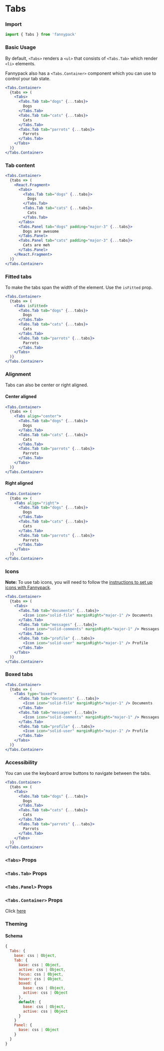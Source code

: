

# Tabs

### Import

```jsx
import { Tabs } from 'fannypack'
```

### Basic Usage

By default, `<Tabs>` renders a `<ul>` that consists of `<Tabs.Tab>` which render `<li>` elements.

Fannypack also has a `<Tabs.Container>` component which you can use to control your tab state.

```.jsx
<Tabs.Container>
  {tabs => (
    <Tabs>
      <Tabs.Tab tab="dogs" {...tabs}>
        Dogs
      </Tabs.Tab>
      <Tabs.Tab tab="cats" {...tabs}>
        Cats
      </Tabs.Tab>
      <Tabs.Tab tab="parrots" {...tabs}>
        Parrots
      </Tabs.Tab>
    </Tabs>
  )}
</Tabs.Container>
```

### Tab content

```.jsx
<Tabs.Container>
  {tabs => (
    <React.Fragment>
      <Tabs>
        <Tabs.Tab tab="dogs" {...tabs}>
          Dogs
        </Tabs.Tab>
        <Tabs.Tab tab="cats" {...tabs}>
          Cats
        </Tabs.Tab>
      </Tabs>
      <Tabs.Panel tab="dogs" padding="major-3" {...tabs}>
        Dogs are awesome
      </Tabs.Panel>
      <Tabs.Panel tab="cats" padding="major-3" {...tabs}>
        Cats are meh
      </Tabs.Panel>
    </React.Fragment>
  )}
</Tabs.Container>
```

### Fitted tabs

To make the tabs span the width of the element. Use the `isFitted` prop.

```.jsx
<Tabs.Container>
  {tabs => (
    <Tabs isFitted>
      <Tabs.Tab tab="dogs" {...tabs}>
        Dogs
      </Tabs.Tab>
      <Tabs.Tab tab="cats" {...tabs}>
        Cats
      </Tabs.Tab>
      <Tabs.Tab tab="parrots" {...tabs}>
        Parrots
      </Tabs.Tab>
    </Tabs>
  )}
</Tabs.Container>
```

### Alignment

Tabs can also be center or right aligned.

#### Center aligned

```.jsx
<Tabs.Container>
  {tabs => (
    <Tabs align="center">
      <Tabs.Tab tab="dogs" {...tabs}>
        Dogs
      </Tabs.Tab>
      <Tabs.Tab tab="cats" {...tabs}>
        Cats
      </Tabs.Tab>
      <Tabs.Tab tab="parrots" {...tabs}>
        Parrots
      </Tabs.Tab>
    </Tabs>
  )}
</Tabs.Container>
```

#### Right aligned

```.jsx
<Tabs.Container>
  {tabs => (
    <Tabs align="right">
      <Tabs.Tab tab="dogs" {...tabs}>
        Dogs
      </Tabs.Tab>
      <Tabs.Tab tab="cats" {...tabs}>
        Cats
      </Tabs.Tab>
      <Tabs.Tab tab="parrots" {...tabs}>
        Parrots
      </Tabs.Tab>
    </Tabs>
  )}
</Tabs.Container>
```

### Icons

**Note:** To use tab icons, you will need to follow the [instructions to set up icons with Fannypack](/components/icon).

```.jsx
<Tabs.Container>
  {tabs => (
    <Tabs>
      <Tabs.Tab tab="documents" {...tabs}>
        <Icon icon="solid-file" marginRight="major-1" /> Documents
      </Tabs.Tab>
      <Tabs.Tab tab="messages" {...tabs}>
        <Icon icon="solid-comments" marginRight="major-1" /> Messages
      </Tabs.Tab>
      <Tabs.Tab tab="profile" {...tabs}>
        <Icon icon="solid-user" marginRight="major-1" /> Profile
      </Tabs.Tab>
    </Tabs>
  )}
</Tabs.Container>
```

### Boxed tabs

```.jsx
<Tabs.Container>
  {tabs => (
    <Tabs type="boxed">
      <Tabs.Tab tab="documents" {...tabs}>
        <Icon icon="solid-file" marginRight="major-1" /> Documents
      </Tabs.Tab>
      <Tabs.Tab tab="messages" {...tabs}>
        <Icon icon="solid-comments" marginRight="major-1" /> Messages
      </Tabs.Tab>
      <Tabs.Tab tab="profile" {...tabs}>
        <Icon icon="solid-user" marginRight="major-1" /> Profile
      </Tabs.Tab>
    </Tabs>
  )}
</Tabs.Container>
```

### Accessibility

You can use the keyboard arrow buttons to navigate between the tabs.

```.jsx
<Tabs.Container>
  {tabs => (
    <Tabs>
      <Tabs.Tab tab="dogs" {...tabs}>
        Dogs
      </Tabs.Tab>
      <Tabs.Tab tab="cats" {...tabs}>
        Cats
      </Tabs.Tab>
      <Tabs.Tab tab="parrots" {...tabs}>
        Parrots
      </Tabs.Tab>
    </Tabs>
  )}
</Tabs.Container>
```

### `<Tabs>` Props

<PropsTable component={Tabs} />

### `<Tabs.Tab>` Props

<PropsTable component={Tab} />

### `<Tabs.Panel>` Props

<PropsTable component={TabPanel} />

### `<Tabs.Container>` Props

Click [here](https://reakit.io/components/tabs/tabscontainer)

### Theming

#### Schema

```jsx
{
  Tabs: {
    base: css | Object,
    Tab: {
      base: css | Object,
      active: css | Object,
      focus: css | Object,
      hover: css | Object,
      boxed: {
        base: css | Object,
        active: css | Object
      },
      default: {
        base: css | Object,
        active: css | Object
      }
    }
    Panel: {
      base: css | Object
    }
  }
}
```
